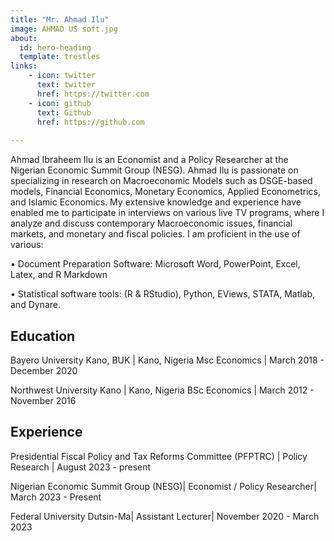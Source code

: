 ---
title: "Mr. Ahmad Ilu"
image: AHMAD US soft.jpg
about:
  id: hero-heading
  template: trestles
links:
    - icon: twitter
      text: twitter
      href: https://twitter.com
    - icon: github
      text: Github
      href: https://github.com
    
---

Ahmad Ibraheem Ilu is an Economist and a Policy Researcher at the Nigerian Economic Summit Group (NESG). Ahmad Ilu is passionate on specializing in research on Macroeconomic Models such as DSGE-based models, Financial Economics, Monetary Economics, Applied Econometrics, and Islamic Economics. My extensive knowledge and experience have enabled me to participate in interviews on various live TV programs, where I analyze and discuss contemporary Macroeconomic issues, financial markets, and monetary and fiscal policies.
I am proficient in the use of various:

• Document Preparation Software:
Microsoft Word, PowerPoint, Excel, Latex, and R Markdown 

• Statistical software tools: 
(R & RStudio), Python, EViews, STATA, Matlab, and Dynare. 

## Education

Bayero University Kano, BUK | Kano, Nigeria
Msc Economics | March 2018 - December 2020

Northwest University Kano | Kano, Nigeria
BSc Economics | March 2012 - November 2016

## Experience

Presidential Fiscal Policy and Tax Reforms Committee (PFPTRC) | Policy Research | August 2023 - present

Nigerian Economic Summit Group (NESG)| Economist / Policy Researcher| March 2023 - Present

Federal University Dutsin-Ma| Assistant Lecturer| November 2020 - March 2023

